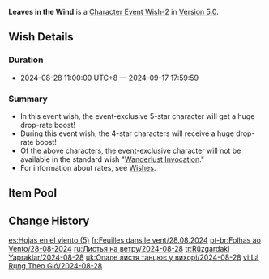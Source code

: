 {{Wish
|name              = Leaves in the Wind 2024-08-28
|image             = Leaves in the Wind 2024-08-28.png
|type              = Character Event
|type2             = Character Event-2
|duration          = event
|time_start        = 2024-08-28 11:00:00
|time_start_offset = GMT+8
|time_end          = 2024-09-17 17:59:59
|link              = https://genshin.hoyoverse.com/en/news/detail/125473
|preceding         = Ambrosial Essence/2024-08-06
|preceding2        = Discerner of Enigmas/2024-08-06
|succeeding        = Seeker of Flame-Wrought Secrets/2024-09-17
|succeeding2       = Reign of Serenity/2024-09-17
|alongside         = Sharktacular Surfari/2024-08-28
|alongside2        = Epitome Invocation/2024-08-28
|previous          = Leaves in the Wind/2024-04-02 
}}
'''Leaves in the Wind''' is a [[Character Event Wish-2]] in [[Version 5.0]].

==Wish Details==
===Duration===
* 2024-08-28 11:00:00 UTC+8 &mdash; 2024-09-17 17:59:59

===Summary===
* In this event wish, the event-exclusive 5-star character {{Wish Item|Kaedehara Kazuha}} will get a huge drop-rate boost!
* During this event wish, the 4-star characters {{Wish Item|Kachina;Xinyan;Bennett}} will receive a huge drop-rate boost!
* Of the above characters, the event-exclusive character will not be available in the standard wish "[[Wanderlust Invocation]]."
* For information about rates, see [[Wish]]es.

==Item Pool==
{{Wish Pool
|character_5_F = Kaedehara Kazuha
|character_4_F = Kachina; Xinyan; Bennett
|character_5   = Dehya; Diluc; Jean; Keqing; Mona; Qiqi; Tighnari
|character_4   = Barbara; Beidou; Candace; Charlotte; Chevreuse; Chongyun; Collei; Diona; Dori; Faruzan; Fischl; Freminet; Gaming; Gorou; Kaveh; Kirara; Kujou Sara; Kuki Shinobu; Layla; Lynette; Mika; Ningguang; Noelle; Razor; Rosaria; Sayu; Sethos; Shikanoin Heizou; Sucrose; Thoma; Xiangling; Xingqiu; Yanfei; Yaoyao; Yun Jin
|weapon_4      = Dragon's Bane; Eye of Perception; Favonius Codex; Favonius Greatsword; Favonius Lance; Favonius Sword; Favonius Warbow; Lion's Roar; Rainslasher; Rust; Sacrificial Bow; Sacrificial Fragments; Sacrificial Greatsword; Sacrificial Sword; The Bell; The Flute; The Stringless; The Widsith
|weapon_3      = Black Tassel; Bloodtainted Greatsword; Cool Steel; Debate Club; Emerald Orb; Ferrous Shadow; Harbinger of Dawn; Magic Guide; Raven Bow; Sharpshooter's Oath; Skyrider Sword; Slingshot; Thrilling Tales of Dragon Slayers
}}

==Change History==
{{Change History|5.0}}

[[es:Hojas en el viento (5)]]
[[fr:Feuilles dans le vent/28.08.2024]]
[[pt-br:Folhas ao Vento/28-08-2024]]
[[ru:Листья на ветру/2024-08-28]]
[[tr:Rüzgardaki Yapraklar/2024-08-28]]
[[uk:Опале листя танцює у вихорі/2024-08-28]]
[[vi:Lá Rụng Theo Gió/2024-08-28]]